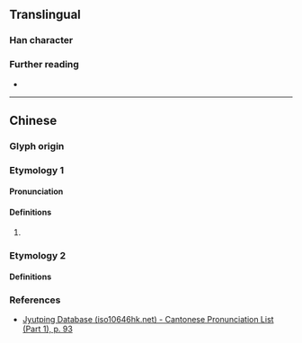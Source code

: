 {{character info}}
==Translingual==

===Han character===
{{Han char|rn=38|rad=女|as=08|sn=11|four=|canj=VNAI|ids=⿰女兔}}

===Further reading===
* {{Han ref|kx=0264.190|dkj=06403|dj=0531.110|hdz=21060.130|uh=5A4F|ud=23119}}

----

==Chinese==

===Glyph origin===
{{Han etym}}

===Etymology 1===
{{zh-forms}}

====Pronunciation====
{{zh-pron
|m=fàn
|m-s=
|dg=
|c=faan3
|c-t=
|g=
|h=pfs=
|j=
|mb=
|md=
|mn=
|mn-t=
|w=
|x=
|mc=y
|oc=y
|cat=
}}

====Definitions====
{{head|zh|Han character}}

# {{rfdef|zh}}

===Etymology 2===

====Definitions====
{{zh-see|嬎|a}}

===References===
* [http://www.iso10646hk.net/jp/document/download.jsp Jyutping Database (iso10646hk.net) - Cantonese Pronunciation List (Part 1), p. 93]